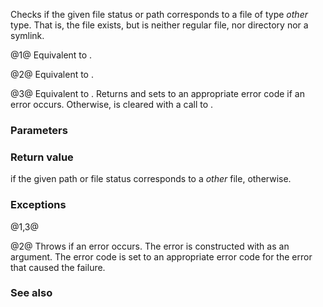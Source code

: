 {{cpp/experimental/fs/title|is_other}}
{{cpp/experimental/fs/navbar}}
{{dcl begin}}
{{dcl header|experimental/filesystem}}
{{dcl|num=1|since=fs_ts|1=
bool is_other( file_status s );
}}
{{dcl|num=2|since=fs_ts|1=
bool is_other( const path&amp; p );
}}
{{dcl|num=3|since=fs_ts|1=
bool is_other( const path&amp; p, error_code&amp; ec );
}}
{{dcl end}}

Checks if the given file status or path corresponds to a file of type ''other'' type. That is, the file exists, but is neither regular file, nor directory nor a symlink.

@1@ Equivalent to {{c|exists(s) &amp;&amp; !is_regular_file(s) &amp;&amp; !is_directory(s) &amp;&amp; !is_symlink(s)}}.

@2@ Equivalent to {{c|is_other(status(p))}}.

@3@ Equivalent to {{c|is_other(status(p, ec))}}. Returns {{c|false}} and sets {{c|ec}} to an appropriate error code if an error occurs. Otherwise, {{c|ec}} is cleared with a call to {{c|ec.clear()}}.

===Parameters===
{{par begin}}
{{par|s|file status to check}}
{{par|p|path to examine}}
{{par|ec|error code to store the error status to}}
{{par end}}

===Return value===
{{c|true}} if the given path or file status corresponds to a ''other'' file, {{c|false}} otherwise.

===Exceptions===
@1,3@ {{unreviewed noexcept}}

@2@ Throws {{c|filesystem_error}} if an error occurs. The error is constructed with {{c|p}} as an argument. The error code is set to an appropriate error code for the error that caused the failure.

===See also===
{{todo}}